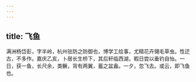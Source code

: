 ```yaml
---
---
---
```

title: 飞鱼
---



满洲杨岱彭，字半岭，杭州驻防之防御也，博学工绘事，尤精花卉翎毛草虫。性迂古，不多作。嘉庆乙亥，卜居长生桥下，其后轩临西湖，暇日尝以垂钓自怡。一日，获一鱼，长尺余，类鳜，背有两翼，蓄之盆盎。一夕，忽飞去。或云，即飞鱼也。